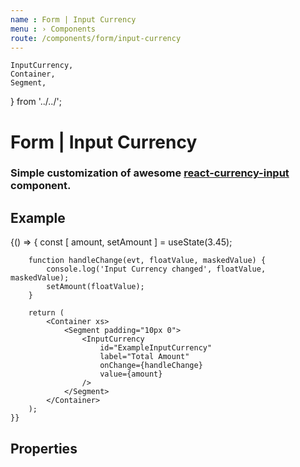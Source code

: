 ```yaml
---
name : Form | Input Currency
menu : › Components
route: /components/form/input-currency
---
```


    InputCurrency,
    Container,
    Segment,
} from '../../';


# Form | Input Currency
### Simple customization of awesome [react-currency-input](https://npmjs.com/package/react-currency-input) component.


## Example

<Playground>
    {() => {
        const [ amount, setAmount ] = useState(3.45);

        function handleChange(evt, floatValue, maskedValue) {
            console.log('Input Currency changed', floatValue, maskedValue);
            setAmount(floatValue);
        }

        return (
            <Container xs>
                <Segment padding="10px 0">
                    <InputCurrency
                        id="ExampleInputCurrency"
                        label="Total Amount"
                        onChange={handleChange}
                        value={amount}
                    />
                </Segment>
            </Container>
        );
    }}
</Playground>


## Properties

<Props of={InputCurrency} />
